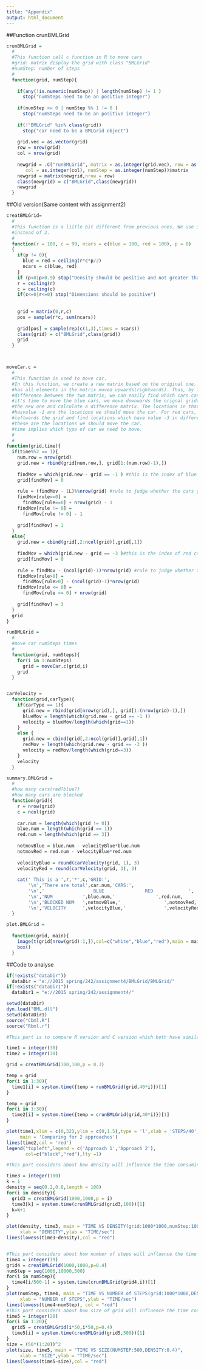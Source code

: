 ```yaml
---
title: "Appendix"
output: html_document
---
```


##Function crunBMLGrid
```r
crunBMLGrid =
  #
  #This function call c function in R to move cars
  #grid: matrix display the grid with class "BMLGrid"
  #numStep: number of steps 
  #
  function(grid, numStep){
    
    if(any(!is.numeric(numStep)) | length(numStep) != 1 )  
      stop("numSteps need to be an positive integer")
    
    if(numStep <= 0 | numStep %% 1 != 0 )
      stop("numSteps need to be an positive integer")
    
    if(!"BMLGrid" %in% class(grid))
      stop("car need to be a BMLGrid object")
    
    grid.vec = as.vector(grid)
    row = nrow(grid)
    col = nrow(grid)
    
    newgrid = .C("runBMLGrid", matrix = as.integer(grid.vec), row = as.integer(row),
       col = as.integer(col), numStep = as.integer(numStep))$matrix
    newgrid = matrix(newgrid,nrow = row)
    class(newgrid) = c("BMLGrid",class(newgrid))
    newgrid
  }
```

##Old version(Same content with assignment2)
```r
creatBMLGrid=
  #
  #This function is a liitle bit different from previous ones. We use 3 to denote red car 
  #instead of 2.
  #
  function(r = 100, c = 99, ncars = c(blue = 100, red = 100), p = 0)
  {
    if(p != 0){
      blue = red = ceiling(r*c*p/2)
      ncars = c(blue, red)
    }
    if (p<0|p>0.9) stop("Density should be positive and not greater than 0.9")
    r = ceiling(r)
    c = ceiling(c)
    if(c<=0|r<=0) stop("Dimensions should be positive")
    
    
    grid = matrix(0,r,c)
    pos = sample(r*c, sum(ncars))
    
    grid[pos] = sample(rep(c(1,3),times = ncars))
    class(grid) = c("BMLGrid",class(grid))
    grid
  }



moveCar.c = 
  # 
  #This function is used to move car.
  #In this function, we create a new matrix based on the original one. This new matrix        
  #has all elements in the matrix moved upwards(rightwards). Thus, by finding the 
  #difference between the two matrix, we can easily find which cars can move. When
  #it's time to move the blue cars, we move downwards the orignal grid(matrix) to get   
  #the new one and calculate a difference matrix. The locations in that matrix which 
  #hasvalue -1 are the locations we should move the car. For red cars, we need to move 
  #leftwards the grid and find locations which have value -3 in difference matrix. And 
  #these are the locations we should move the car. 
  #time implies which type of car we need to move.
  # 
  #
function(grid,time){
  if(time%%2 == 1){
    num.row = nrow(grid)
    grid.new = rbind(grid[num.row,], grid[1:(num.row)-1),])
    
    findMov = which(grid.new - grid == -1 ) #this is the index of blue cars which can move
    grid[findMov] = 0
    
    rule = (findMov - 1L)%%nrow(grid) #rule to judge whether the cars get to the edge
    findMov[rule==0] =  
      findMov[rule==0] + nrow(grid) - 1 
    findMov[rule != 0] = 
      findMov[rule != 0] - 1
    
    grid[findMov] = 1
  }
  else{
    grid.new = cbind(grid[,2:ncol(grid)],grid[,1])
    
    findMov = which(grid.new - grid == -3 )#this is the index of red cars which can move
    grid[findMov] = 0
    
    rule = findMov - (ncol(grid)-1)*nrow(grid) #rule to judge whether the cars get to the edge
    findMov[rule>0] =  
      findMov[rule>0] - (ncol(grid)-1)*nrow(grid)
    findMov[rule <= 0] = 
      findMov[rule <= 0] + nrow(grid)
    
    grid[findMov] = 3
  }
  grid
}

runBMLGrid = 
  #
  #move car numSteps times
  #
  function(grid, numSteps){
    for(i in 1:numSteps)
      grid = moveCar.c(grid,i)
    grid
  }


carVelocity = 
  function(grid,carType){
    if(carType == 1){
      grid.new = rbind(grid[nrow(grid),], grid[1:(nrow(grid)-1),])
      blueMov = length(which(grid.new - grid == -1 ))
      velocity = blueMov/length(which(grid==1))
    }
    else {
      grid.new = cbind(grid[,2:ncol(grid)],grid[,1])
      redMov = length(which(grid.new - grid == -3 ))
      velocity = redMov/length(which(grid==3))
    }
    velocity
  }

summary.BMLGrid = 
  #
  #how many cars(red?blue?)
  #how many cars are blocked
  function(grid){
    r = nrow(grid)
    c = ncol(grid)
    
    car.num = length(which(grid != 0))
    blue.num = length(which(grid == 1))
    red.num = length(which(grid == 3))
    
    notmovBlue = blue.num - velocityBlue*blue.num
    notmovRed = red.num - velocityBlue*red.num 
    
    velocityBlue = round(carVelocity(grid, 1), 3)
    velocityRed = round(carVelocity(grid, 3), 3)
    
    cat(' This is a ',r,'*',c,'GRID:',
        '\n','There are total',car.num,'CARS:',
        '\n','                  BLUE               RED             ',
        '\n','NUM           ',blue.num,'               ',red.num,
        '\n','BLOCKED NUM   ',notmovBlue,'                ',notmovRed,
        '\n','VELOCITY      ',velocityBlue,'              ',velocityRed,'\n')
  }

plot.BMLGrid = 
  
  function(grid, main){
    image(t(grid[nrow(grid):1,]),col=c("white","blue","red"),main = main)
    box()
  }
```

##Code to analyse
```r
if(!exists("dataDir"))
  dataDir = "e://2015 spring/242/assignment4/BMLGrid/BMLGrid/"
if(!exists("dataDir1"))
  dataDir1 = "e://2015 spring/242/assignment4/"

setwd(dataDir)
dyn.load("BML.dll")
setwd(dataDir1)
source("Cbml.R")
source("Rbml.r")

#This part is to compare R version and C version which both have similar algorithm.

time1 = integer(30)
time2 = integer(30)

grid = creatBMLGrid(100,100,p = 0.3)

temp = grid
for(i in 1:30){
  time1[i] = system.time({temp = runBMLGrid(grid,40*i)})[1]
}

temp = grid
for(i in 1:30){
  time2[i] = system.time({temp = crunBMLGrid(grid,40*i)})[1]
}

plot(time1,xlim = c(0,32),ylim = c(0,1.5),type = 'l',xlab = 'STEPS/40',ylab = 'TIME/sec',
     main = 'Comparing for 2 approaches')
lines(time2,col = 'red')
legend("topleft",legend = c('Approach 1','Approach 2'),
       col=c("black","red"),lty =1)

#This part considers about how density will influence the time consuming.

time3 = integer(100)
k = 1
density = seq(0.2,0.8,length = 100)
for(i in density){
  grid3 = creatBMLGrid(1000,1000,p = i)
  time3[k] = system.time(crunBMLGrid(grid3,100))[1]
  k=k+1
}

plot(density, time3, main = "TIME VS DENSITY(grid:1000*1000,numStep:100)", 
     xlab = "DENSITY",ylab = "TIME/sec")
lines(lowess(time3~density),col = "red")


#This part considers about how number of steps will influence the time consuming
time4 = integer(19)
grid4 = creatBMLGrid(1000,1000,p=0.4)
numStep = seq(1000,10000,500)
for(i in numStep){
  time4[i/500-1] = system.time(crunBMLGrid(grid4,i))[1]
}
plot(numStep, time4, main = "TIME VS NUMBER of STEPS(grid:1000*1000,DENSITY:0.4)", 
     xlab = "NUMBER of STEPS",ylab = "TIME/sec")
lines(lowess(time4~numStep), col = "red")
#This part considers about how size of grid will influence the time consuming
time5 = integer(20)
for(i in 1:20){
  grid5 = creatBMLGrid(i*50,i*50,p=0.4)
  time5[i] = system.time(crunBMLGrid(grid5,500))[1]
}
size = (50*(1:20))^2
plot(size, time5, main = "TIME VS SIZE(NUMSTEP:500,DENSITY:0.4)", 
     xlab = "SIZE",ylab = "TIME/sec")
lines(lowess(time5~size),col = "red")

```